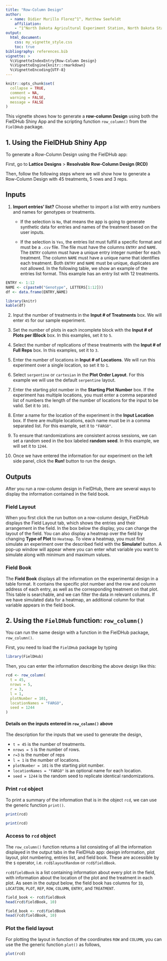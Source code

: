 ```yaml
---
title: "Row-Column Design"
author: 
  - name: Didier Murillo Florez^1^, Matthew Seefeldt
    affiliation: 
    - ^1^North Dakota Agricultural Experiment Station, North Dakota State University, USA.
output:
  html_document:
    css: my_vignette_style.css
    toc: true
bibliography: references.bib
vignette: >
  %\VignetteIndexEntry{Row-Column Design}
  %\VignetteEngine{knitr::rmarkdown}
  %\VignetteEncoding{UTF-8}
---
```


```r
knitr::opts_chunk$set(
  collapse = TRUE,
  comment = NA,
  warning = FALSE, 
  message = FALSE
)
```

This vignette shows how to generate a **row-column Design** using both the FielDHub Shiny App and the scripting function `row_column()` from the `FielDHub` package.

## 1. Using the FielDHub Shiny App

To generate a Row-Column Design using the FielDHub app:

First, go to **Lattice Designs** > **Resolvable Row-Column Design (RCD)**

Then, follow the following steps where we will show how to generate a Row-Column Design with 45 treatments, 5 rows and 3 reps.

## Inputs

1. **Import entries' list?** Choose whether to import a list with entry numbers and names for genotypes or treatments.
    * If the selection is `No`, that means the app is going to generate synthetic data for entries and names of the treatment based on the user inputs.

    * If the selection is `Yes`, the entries list must fulfill a specific format and must be a `.csv` file. The file must have the columns `ENTRY` and `NAME`. The `ENTRY` column must have a unique entry integer number for each treatment. The column `NAME` must have a unique name that identifies each treatment. Both `ENTRY` and `NAME` must be unique, duplicates are not allowed. In the following table, we show an example of the entries list format. This example has an entry list with 12 treatments. 
    

```r
ENTRY <- 1:12
NAME <- c(paste0("Genotype", LETTERS[1:12]))
df <- data.frame(ENTRY,NAME)
```

```r
library(knitr)
kable(df)
```

2. Input the number of treatments in the **Input # of Treatments** box. We will enter `45` for our sample experiment. 
3. Set the number of plots in each incomplete block with the **Input # of Plots per IBlock** box. In this examples, set it to `5`.

4. Select the number of replications of these treatments with the **Input # of Full Reps** box. In this examples, set it to `3`.

5. Enter the number of locations in **Input # of Locations**. We will run this experiment over a single location, so set it to `1`.

6. Select `serpentine` or `cartesian` in the **Plot Order Layout**. For this example we will use the default `serpentine` layout.

7. Enter the starting plot number in the **Starting Plot Number** box. If the experiment has multiple locations, you must enter a comma separated list of numbers the length of the number of locations for the input to be valid. Set it to `101`.

8. Enter a name for the location of the experiment in the **Input Location** box. If there are multiple locations, each name must be in a comma separated list. For this example, set it to `"FARGO"`.

9. To ensure that randomizations are consistent across sessions, we can set a random seed in the box labeled **random seed**. In this example, we will set it to `1244`. 

10. Once we have entered the information for our experiment on the left side panel, click the **Run!** button to run the design. 

## Outputs

After you run a row-column design in FielDHub, there are several ways to display the information contained in the field book. 

### Field Layout

When you first click the run button on a row-column design, FielDHub displays the Field Layout tab, which shows the entries and their arrangement in the field. In the box below the display, you can change the layout of the field. 
You can also display a heatmap over the field by changing **Type of Plot** to `Heatmap`. To view a heatmap, you must first simulate an experiment over the described field with the **Simulate!** button. A pop-up window will appear where you can enter what variable you want to simulate along with minimum and maximum values. 

### Field Book

The **Field Book** displays all the information on the experimental design in a table format. It contains the specific plot number and the row and column address of each entry, as well as the corresponding treatment on that plot. This table is searchable, and we can filter the data in relevant columns. If we have simulated data for a heatmap, an additional column for that variable appears in the field book. 

## 2. Using the `FielDHub` function: `row_column()`

You can run the same design with a function in the FielDHub package, `row_column()`.

First, you need to load the `FielDHub` package by typing

```r
library(FielDHub)
```

Then, you can enter the information describing the above design like this:


```r
rcd <- row_column(
  t = 45,
  nrows = 5,
  r = 3,
  l = 1, 
  plotNumber = 101, 
  locationNames = "FARGO",
  seed = 1244
)
```

#### Details on the inputs entered in `row_column()` above

The description for the inputs that we used to generate the design,

*   `t = 45` is the number of treatments.
*   `nrows = 5` is the number of rows.
*   `r=3` is the number of reps
*   `l = 1` is the number of locations.
*   `plotNumber = 101` is the starting plot number.
*   `locationNames = "FARGO"` is an optional name for each location.
*   `seed = 1244` is the random seed to replicate identical randomizations.

### Print `rcd` object

To print a summary of the information that is in the object `rcd`, we can use the generic function `print()`. 

```r
print(rcd)
```

```r
print(rcd)
```

### Access to `rcd` object

The `row_column()` function returns a list consisting of all the information displayed in the output tabs in the FielDHub app: design information, plot layout, plot numbering, entries list, and field book. These are accessible by the `$` operator, i.e. `rcd$layoutRandom` or `rcd$fieldBook`. 

`rcd$fieldBook` is a list containing information about every plot in the field, with information about the location of the plot and the treatment in each plot. As seen in the output below, the field book has columns for `ID`, `LOCATION`, `PLOT`, `REP`, `ROW`, `COLUMN`, `ENTRY`, and `TREATMENT`.


```r
field_book <- rcd$fieldBook
head(rcd$fieldBook, 10)
```

```r
field_book <- rcd$fieldBook
head(rcd$fieldBook, 10)
```

### Plot the field layout

For plotting the layout in function of the coordinates `ROW` and `COLUMN`, you can use the the generic function `plot()` as follows,


```r
plot(rcd)
```


<br>
<br>
<br>